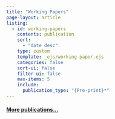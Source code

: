 ```yaml
---
title: "Working Papers"
page-layout: article
listing:
  - id: working-papers
    contents: publication
    sort: 
      - "date desc"
    type: custom
    template: _ejs/working-paper.ejs
    categories: false
    sort-ui: false
    filter-ui: false
    max-items: 5
    include:
      publication_type: "{Pre-print}*"
---
```


:::::{#working-papers}
:::::

#### [More publications...](/publications/)
